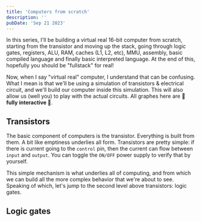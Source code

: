 ```yaml
---
title: 'Computers from scratch'
description: ''
pubDate: 'Sep 21 2023'
---
```



In this series, I'll be building a virtual real 16-bit computer from scratch, starting from the transistor and moving up the stack, going through logic gates, registers, ALU, RAM, caches (L1, L2, etc), MMU, assembly, basic compiled language and finally basic interpreted language. At the end of this, hopefully you should be "fullstack" for real!

Now, when I say "virtual real" computer, I understand that can be confusing. What I mean is that we'll be using a simulation of transistors & electrical circuit, and we'll build our computer inside this simulation. This will also allow us (well you) to play with the actual circuits. All graphes here are **🌈 fully interactive 🌈**.

## Transistors

The basic component of computers is the transistor. Everything is built from them. A bit like emptiness underlies all form. Transistors are pretty simple: if there is current going to the `control` pin, then the current can flow between `input` and `output`. You can toggle the `ON/OFF` power supply to verify that by yourself. 

<DemoTransistor client:load />

This simple mechanism is what underlies all of computing, and from which we can build all the more complex behavior that we're about to see. Speaking of which, let's jump to the second level above transistors: logic gates.

## Logic gates

<DemoNotGate client:load />
